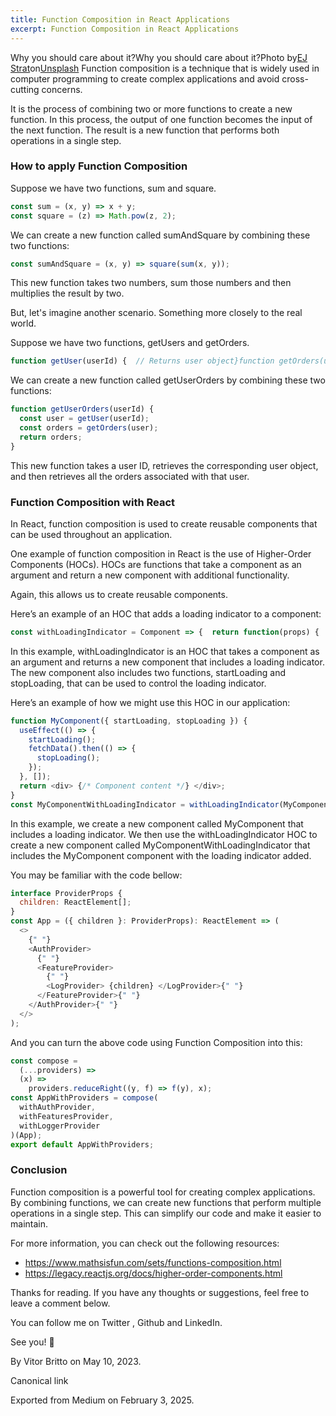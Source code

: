 ```yaml
---
title: Function Composition in React Applications
excerpt: Function Composition in React Applications
---
```


Why you should care about it?Why you should care about it?Photo by[EJ Strat](https://unsplash.com/@xoforoct?utm_source=medium&utm_medium=referral)on[Unsplash](https://unsplash.com?utm_source=medium&utm_medium=referral)
Function composition is a technique that is widely used in computer programming to create complex applications and avoid cross-cutting concerns.

It is the process of combining two or more functions to create a new function. In this process, the output of one function becomes the input of the next function. The result is a new function that performs both operations in a single step.

### How to apply Function Composition

Suppose we have two functions, sum and square.

```js
const sum = (x, y) => x + y;
const square = (z) => Math.pow(z, 2);
```

We can create a new function called sumAndSquare by combining these two functions:

```js
const sumAndSquare = (x, y) => square(sum(x, y));
```

This new function takes two numbers, sum those numbers and then multiplies the result by two.

But, let's imagine another scenario. Something more closely to the real world.

Suppose we have two functions, getUsers and getOrders.

```js
function getUser(userId) {  // Returns user object}function getOrders(user) {  // Returns an array of order objects for the given user}
```

We can create a new function called getUserOrders by combining these two functions:

```js
function getUserOrders(userId) {
  const user = getUser(userId);
  const orders = getOrders(user);
  return orders;
}
```

This new function takes a user ID, retrieves the corresponding user object, and then retrieves all the orders associated with that user.

### Function Composition with React

In React, function composition is used to create reusable components that can be used throughout an application.

One example of function composition in React is the use of Higher-Order Components (HOCs). HOCs are functions that take a component as an argument and return a new component with additional functionality.

Again, this allows us to create reusable components.

Here’s an example of an HOC that adds a loading indicator to a component:

```js
const withLoadingIndicator = Component => {  return function(props) {    const [isLoading, setIsLoading] = useState(false);        const startLoading = () => {      setIsLoading(true);    }    const stopLoading = () => {      setIsLoading(false);    }    return (      <>        {isLoading && <div>Loading...</div>}        <Component {...props} startLoading={startLoading} stopLoading={stopLoading} />      </>    );  }}
```

In this example, withLoadingIndicator is an HOC that takes a component as an argument and returns a new component that includes a loading indicator. The new component also includes two functions, startLoading and stopLoading, that can be used to control the loading indicator.

Here’s an example of how we might use this HOC in our application:

```js
function MyComponent({ startLoading, stopLoading }) {
  useEffect(() => {
    startLoading();
    fetchData().then(() => {
      stopLoading();
    });
  }, []);
  return <div> {/* Component content */} </div>;
}
const MyComponentWithLoadingIndicator = withLoadingIndicator(MyComponent);
```

In this example, we create a new component called MyComponent that includes a loading indicator. We then use the withLoadingIndicator HOC to create a new component called MyComponentWithLoadingIndicator that includes the MyComponent component with the loading indicator added.

You may be familiar with the code bellow:

```js
interface ProviderProps {
  children: ReactElement[];
}
const App = ({ children }: ProviderProps): ReactElement => (
  <>
    {" "}
    <AuthProvider>
      {" "}
      <FeatureProvider>
        {" "}
        <LogProvider> {children} </LogProvider>{" "}
      </FeatureProvider>{" "}
    </AuthProvider>{" "}
  </>
);
```

And you can turn the above code using Function Composition into this:

```js
const compose =
  (...providers) =>
  (x) =>
    providers.reduceRight((y, f) => f(y), x);
const AppWithProviders = compose(
  withAuthProvider,
  withFeaturesProvider,
  withLoggerProvider
)(App);
export default AppWithProviders;
```

### Conclusion

Function composition is a powerful tool for creating complex applications. By combining functions, we can create new functions that perform multiple operations in a single step. This can simplify our code and make it easier to maintain.

For more information, you can check out the following resources:

- https://www.mathsisfun.com/sets/functions-composition.html
- https://legacy.reactjs.org/docs/higher-order-components.html

Thanks for reading. If you have any thoughts or suggestions, feel free to leave a comment below.

You can follow me on Twitter , Github and LinkedIn.

See you! 👋

By Vitor Britto on May 10, 2023.

Canonical link

Exported from Medium on February 3, 2025.
